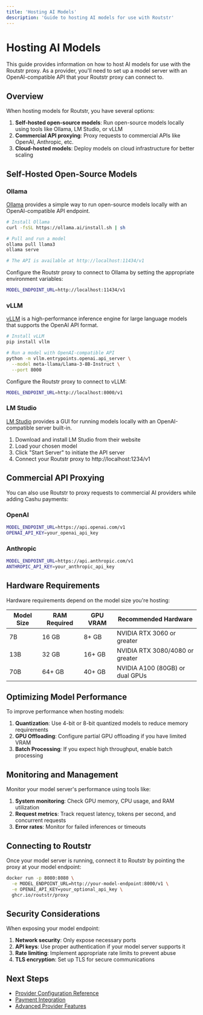 ```yaml
---
title: 'Hosting AI Models'
description: 'Guide to hosting AI models for use with Routstr'
---
```


# Hosting AI Models

This guide provides information on how to host AI models for use with the Routstr proxy. As a provider, you'll need to set up a model server with an OpenAI-compatible API that your Routstr proxy can connect to.

## Overview

When hosting models for Routstr, you have several options:

1. **Self-hosted open-source models**: Run open-source models locally using tools like Ollama, LM Studio, or vLLM
2. **Commercial API proxying**: Proxy requests to commercial APIs like OpenAI, Anthropic, etc.
3. **Cloud-hosted models**: Deploy models on cloud infrastructure for better scaling

## Self-Hosted Open-Source Models

### Ollama

[Ollama](https://ollama.ai/) provides a simple way to run open-source models locally with an OpenAI-compatible API endpoint.

```bash
# Install Ollama
curl -fsSL https://ollama.ai/install.sh | sh

# Pull and run a model
ollama pull llama3 
ollama serve

# The API is available at http://localhost:11434/v1
```

Configure the Routstr proxy to connect to Ollama by setting the appropriate environment variables:

```bash
MODEL_ENDPOINT_URL=http://localhost:11434/v1
```

### vLLM

[vLLM](https://github.com/vllm-project/vllm) is a high-performance inference engine for large language models that supports the OpenAI API format.

```bash
# Install vLLM
pip install vllm

# Run a model with OpenAI-compatible API
python -m vllm.entrypoints.openai.api_server \
  --model meta-llama/Llama-3-8B-Instruct \
  --port 8000
```

Configure the Routstr proxy to connect to vLLM:

```bash
MODEL_ENDPOINT_URL=http://localhost:8000/v1
```

### LM Studio

[LM Studio](https://lmstudio.ai/) provides a GUI for running models locally with an OpenAI-compatible server built-in.

1. Download and install LM Studio from their website
2. Load your chosen model
3. Click "Start Server" to initiate the API server
4. Connect your Routstr proxy to http://localhost:1234/v1

## Commercial API Proxying

You can also use Routstr to proxy requests to commercial AI providers while adding Cashu payments:

### OpenAI

```bash
MODEL_ENDPOINT_URL=https://api.openai.com/v1
OPENAI_API_KEY=your_openai_api_key
```

### Anthropic

```bash
MODEL_ENDPOINT_URL=https://api.anthropic.com/v1
ANTHROPIC_API_KEY=your_anthropic_api_key
```

## Hardware Requirements

Hardware requirements depend on the model size you're hosting:

| Model Size | RAM Required | GPU VRAM | Recommended Hardware |
|------------|--------------|----------|----------------------|
| 7B         | 16 GB        | 8+ GB    | NVIDIA RTX 3060 or greater |
| 13B        | 32 GB        | 16+ GB   | NVIDIA RTX 3080/4080 or greater |
| 70B        | 64+ GB       | 40+ GB   | NVIDIA A100 (80GB) or dual GPUs |

## Optimizing Model Performance

To improve performance when hosting models:

1. **Quantization**: Use 4-bit or 8-bit quantized models to reduce memory requirements
2. **GPU Offloading**: Configure partial GPU offloading if you have limited VRAM
3. **Batch Processing**: If you expect high throughput, enable batch processing

## Monitoring and Management

Monitor your model server's performance using tools like:

1. **System monitoring**: Check GPU memory, CPU usage, and RAM utilization
2. **Request metrics**: Track request latency, tokens per second, and concurrent requests
3. **Error rates**: Monitor for failed inferences or timeouts

## Connecting to Routstr

Once your model server is running, connect it to Routstr by pointing the proxy at your model endpoint:

```bash
docker run -p 8080:8080 \
  -e MODEL_ENDPOINT_URL=http://your-model-endpoint:8000/v1 \
  -e OPENAI_API_KEY=your_optional_api_key \
  ghcr.io/routstr/proxy
```

## Security Considerations

When exposing your model endpoint:

1. **Network security**: Only expose necessary ports
2. **API keys**: Use proper authentication if your model server supports it
3. **Rate limiting**: Implement appropriate rate limits to prevent abuse
4. **TLS encryption**: Set up TLS for secure communications

## Next Steps

- [Provider Configuration Reference](/providers/configuration)
- [Payment Integration](/providers/payment-integration)
- [Advanced Provider Features](/providers/advanced-features) 